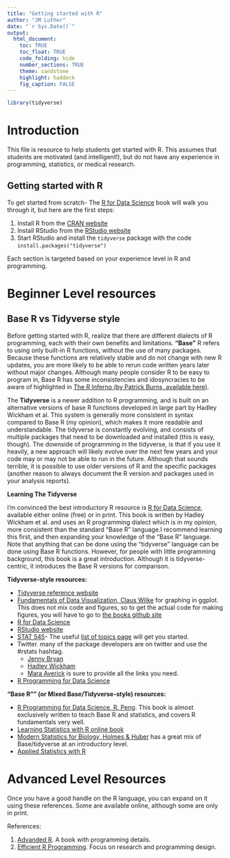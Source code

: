 ```yaml
---
title: "Getting started with R"
author: "JM Luther"
date: "`r Sys.Date()`"
output: 
  html_document:
    toc: TRUE
    toc_float: TRUE
    code_folding: hide 
    number_sections: TRUE
    theme: sandstone
    highlight: haddock
    fig_caption: FALSE
---
```

```r
library(tidyverse)
```

# Introduction  

This file is resource to help students get started with R.
This assumes that students are motivated (and intelligent!), but do not have any experience in programming, statistics, or medical research.

## Getting started with R  

To get started from scratch- The [R for Data Science](http://r4ds.had.co.nz/) book will walk you through it, but here are the first steps:  

  1.  Install R from the [CRAN website](https://cloud.r-project.org/)  
  2.  Install RStudio from the [RStudio website](https://www.rstudio.com/products/rstudio/download/)  
  3.  Start RStudio and install the `tidyverse` package with the code `install.packages("tidyverse")`  


Each section is targeted based on your experience level in R and programming.

# Beginner Level resources  

## Base R vs Tidyverse style

Before getting started with R, realize that there are different dialects of R programming, each with their own benefits and limitations. **"Base"** R refers to using only built-in R functions, without the use of many packages. Because these functions are relatively stable and do not change with new R updates, you are more likely to be able to rerun code written years later without major changes. Although many people consider R to be easy to program in, Base R has some inconsistencies and idosyncracies to be aware of highlighted in [The R Inferno (by Patrick Burns, available here)](https://www.burns-stat.com/documents/books/the-r-inferno/).  

The **Tidyverse** is a newer addition to R programming, and is built on an alternative versions of base R functions developed in large part by Hadley Wickham et al. This system is generally more consistent in syntax compared to Base R (my opinion), which makes it more readable and understandable. The tidyverse is constantly evolving, and consists of multiple packages that need to be downloaded and installed (this is easy, though). The downside of programming in the tidyverse, is that if you use it heavily, a new approach will likely evolve over the next few years and your code may or may not be able to run in the future. Although that sounds terrible, it is possible to use older versions of R and the specific packages (another reason to always document the R version and packages used in your analysis reports).

**Learning The Tidyverse**  

I'm convinced the best introductory R resource is [R for Data Science](http://r4ds.had.co.nz/), available either online (free) or in print.  This book is written by Hadley Wickham et al. and uses an R programming dialect which is in my opinion, more consistent than the standard "Base R" language.I recommend learning this first, and then expanding your knowledge of the "Base R" language.  Note that anything that can be done using the "tidyverse" language can be done using Base R functions. However, for people with little programming background, this book is a great introduction. Although it is tidyverse-centric, it introduces the Base R versions for comparison.  

**Tidyverse-style resources:**  

*  [Tidyverse reference website](https://www.tidyverse.org/)  
*  [Fundamentals of Data Visualization, Claus Wilke](https://serialmentor.com/dataviz/) for graphing in ggplot. This does not mix code and figures, so to get the actual code for making figures, you will have to go to [the books github site](https://github.com/clauswilke/dataviz)  
*  [R for Data Science](http://r4ds.had.co.nz/)  
*  [RStudio website](https://www.rstudio.com/products/rstudio/download/)  
*  [STAT 545](http://stat545.com/index.html)- The useful [list of topics page](http://stat545.com/topics.html) will get you started.  
*  Twitter. many of the package developers are on twitter and use the #rstats hashtag.  
    *  [Jenny Bryan](https://twitter.com/JennyBryan)  
    *  [Hadley Wickham](https://twitter.com/hadleywickham?ref_src=twsrc%5Egoogle%7Ctwcamp%5Eserp%7Ctwgr%5Eauthor)  
    *  [Mara Averick](https://twitter.com/dataandme) is sure to provide all the links you need.   
*  [R Programming for Data Science](https://bookdown.org/rdpeng/rprogdatascience/)   


**"Base R"" (or Mixed Base/Tidyverse-style) resources:**  

*  [R Programming for Data Science, R. Peng](https://bookdown.org/rdpeng/rprogdatascience/). This book is almost exclusively written to teach Base R and statistics, and covers R fundamentals very well.  
*  [Learning Statistics with R online book](https://learningstatisticswithr.com/book/)  
*  [Modern Statistics for Biology, Holmes & Huber](https://www-huber.embl.de/msmb/index.html) has a great mix of Base/tidyverse at an introductory level.  
*  [Applied Statistics with R](https://daviddalpiaz.github.io/appliedstats/)  


# Advanced Level Resources    

Once you have a good handle on the R language, you can expand on it using these references. Some are available online, although some are only in print.

References:  

  1.  [Advanded R](http://adv-r.had.co.nz/).  A book with programming details.  
  2.  [Efficient R Programming](https://csgillespie.github.io/efficientR/index.html). Focus on research and programming design.  
